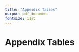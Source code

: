 ```yaml
---
title: "Appendix Tables"
output: pdf_document
fontsize: 11pt
---
```


<!-- ```{r setup, include=FALSE} -->
<!-- knitr::opts_chunk$set(echo = F, message = F, warning = F) -->
<!-- knitr::opts_knit$set(root.dir = rprojroot::find_rstudio_root_file()) -->
<!-- library(kableExtra) -->
<!-- ``` -->
\FloatBarrier
# Appendix Tables


```{=latex}
\input{appendix_tables/bad_controls.tex}
```

```{=latex}
\input{appendix_tables/injury_descriptions.tex}
```

